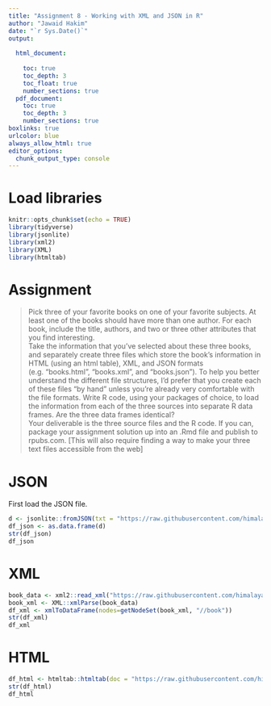```yaml
---
title: "Assignment 8 - Working with XML and JSON in R"
author: "Jawaid Hakim"
date: "`r Sys.Date()`"
output:
  
  html_document:
    
    toc: true
    toc_depth: 3
    toc_float: true
    number_sections: true
  pdf_document: 
    toc: true
    toc_depth: 3
    number_sections: true
boxlinks: true
urlcolor: blue
always_allow_html: true
editor_options: 
  chunk_output_type: console
---
```


# Load libraries

```r
knitr::opts_chunk$set(echo = TRUE)
library(tidyverse)
library(jsonlite)
library(xml2)
library(XML)
library(htmltab)
```

# Assignment
    
>Pick three of your favorite books on one of your favorite subjects. At least one of the books should have more
than one author. For each book, include the title, authors, and two or three other attributes that you find
interesting.  
Take the information that you’ve selected about these three books, and separately create three files which
store the book’s information in HTML (using an html table), XML, and JSON formats (e.g. “books.html”,
“books.xml”, and “books.json”). To help you better understand the different file structures, I’d prefer that you
create each of these files “by hand” unless you’re already very comfortable with the file formats.
Write R code, using your packages of choice, to load the information from each of the three sources into
separate R data frames. Are the three data frames identical?  
Your deliverable is the three source files and the R code. If you can, package your assignment solution up into
an .Rmd file and publish to rpubs.com. [This will also require finding a way to make your three text files
accessible from the web]


# JSON


First load the JSON file.

```r
d <- jsonlite::fromJSON(txt = "https://raw.githubusercontent.com/himalayahall/DATA607/main/Assignment%208/books.json")
df_json <- as.data.frame(d)
str(df_json)
df_json
```

# XML

```r
book_data <- xml2::read_xml("https://raw.githubusercontent.com/himalayahall/DATA607/main/Assignment%208/books.xml")
book_xml <- XML::xmlParse(book_data)
df_xml <- xmlToDataFrame(nodes=getNodeSet(book_xml, "//book"))
str(df_xml)
df_xml
```

# HTML

```r
df_html <- htmltab::htmltab(doc = "https://raw.githubusercontent.com/himalayahall/DATA607/main/Assignment%208/books.html")
str(df_html)
df_html
```

